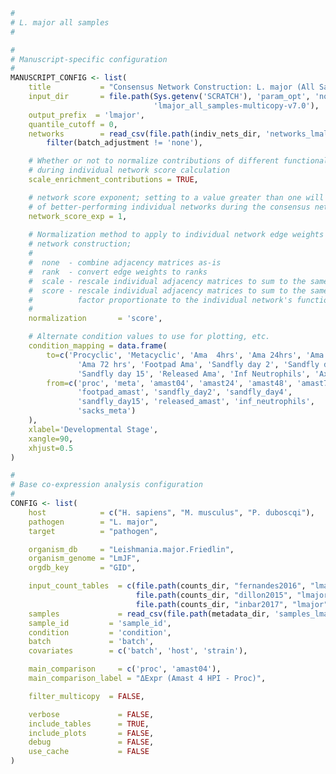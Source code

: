 ```r
#
# L. major all samples
#

#
# Manuscript-specific configuration
#
MANUSCRIPT_CONFIG <- list(
    title           = "Consensus Network Construction: L. major (All Samples)", 
    input_dir       = file.path(Sys.getenv('SCRATCH'), 'param_opt', 'normal',
                                'lmajor_all_samples-multicopy-v7.0'),
    output_prefix  = 'lmajor',
    quantile_cutoff = 0,
    networks        = read_csv(file.path(indiv_nets_dir, 'networks_lmall.csv')) %>%
        filter(batch_adjustment != 'none'),

    # Whether or not to normalize contributions of different functional annotations (GO, CPDB, etc.)
    # during individual network score calculation
    scale_enrichment_contributions = TRUE,

    # network score exponent; setting to a value greater than one will emphasize the contributions
    # of better-performing individual networks during the consensus network construction process
    network_score_exp = 1,
    
    # Normalization method to apply to individual network edge weights prior to consensus 
    # network construction;
    #
    #  none  - combine adjacency matrices as-is
    #  rank  - convert edge weights to ranks
    #  scale - rescale individual adjacency matrices to sum to the same total
    #  score - rescale individual adjacency matrices to sum to the same total, then apply weight
    #          factor proportionate to the individual network's functional enrichment score
    #
    normalization       = 'score',

    # Alternate condition values to use for plotting, etc.
    condition_mapping = data.frame(
        to=c('Procyclic', 'Metacyclic', 'Ama  4hrs', 'Ama 24hrs', 'Ama 48hrs', 
               'Ama 72 hrs', 'Footpad Ama', 'Sandfly day 2', 'Sandfly day 4',
               'Sandfly day 15', 'Released Ama', 'Inf Neutrophils', 'Axenic Metacyclic'),
        from=c('proc', 'meta', 'amast04', 'amast24', 'amast48', 'amast72',
               'footpad_amast', 'sandfly_day2', 'sandfly_day4',
               'sandfly_day15', 'released_amast', 'inf_neutrophils',
               'sacks_meta')
    ),
    xlabel='Developmental Stage',
    xangle=90,
    xhjust=0.5
)

#
# Base co-expression analysis configuration
#
CONFIG <- list(
    host            = c("H. sapiens", "M. musculus", "P. duboscqi"),
    pathogen        = "L. major",
    target          = "pathogen",

    organism_db     = "Leishmania.major.Friedlin",
    organism_genome = "LmJF",
    orgdb_key       = "GID",

    input_count_tables  = c(file.path(counts_dir, "fernandes2016", "lmajor", "*.count"),
                            file.path(counts_dir, "dillon2015", "lmajor", "*.count"),
                            file.path(counts_dir, "inbar2017", "lmajor", "*.count")),
    samples             = read_csv(file.path(metadata_dir, 'samples_lmall.csv')),
    sample_id         = 'sample_id',
    condition         = 'condition',
    batch             = 'batch',
    covariates        = c('batch', 'host', 'strain'),

    main_comparison     = c('proc', 'amast04'),
    main_comparison_label = "ΔExpr (Amast 4 HPI - Proc)",

    filter_multicopy  = FALSE,

    verbose             = FALSE,
    include_tables      = TRUE,
    include_plots       = FALSE,
    debug               = FALSE,
    use_cache           = FALSE
)
```
